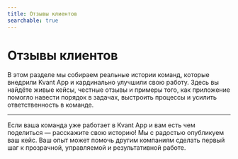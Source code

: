 ```yaml
---
title: Отзывы клиентов
searchable: true
---
```


# Отзывы клиентов

В этом разделе мы собираем реальные истории команд, которые внедрили Kvant App и кардинально улучшили свою работу. Здесь вы найдёте живые кейсы, честные отзывы и примеры того, как приложение помогло навести порядок в задачах, выстроить процессы и усилить ответственность в команде.

---

Если ваша команда уже работает в Kvant App и вам есть чем поделиться — расскажите свою историю! Мы с радостью опубликуем ваш кейс. Ваш опыт может помочь другим компаниям сделать первый шаг к прозрачной, управляемой и результативной работе. 